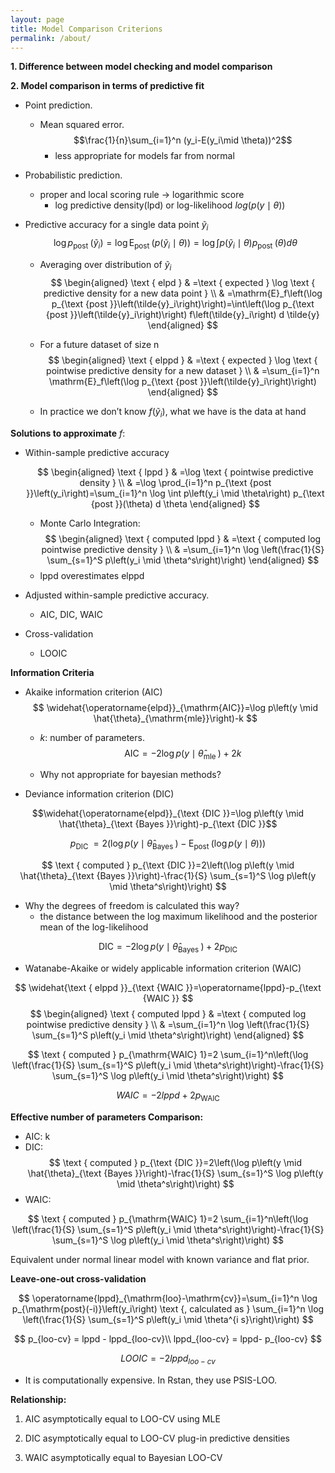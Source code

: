---
layout: page
title: Model Comparison Criterions
permalink: /about/
---

**1. Difference between model checking and model comparison**

**2. Model comparison in terms of predictive fit**

-   Point prediction.

    -   Mean squared error. $$\frac{1}{n}\sum_{i=1}^n (y_i-E(y_i\mid \theta))^2$$
        -   less appropriate for models far from normal

-   Probabilistic prediction.

    -   proper and local scoring rule -\> logarithmic score
        -   log predictive density(lpd) or log-likelihood $log(p(y\mid \theta))$

-   Predictive accuracy for a single data point $\tilde{y}_i$ $$
    \log p_{\text {post }}\left(\tilde{y}_i\right)=\log \mathrm{E}_{\text {post }}\left(p\left(\tilde{y}_i \mid \theta\right)\right)=\log \int p\left(\tilde{y}_i \mid \theta\right) p_{\text {post }}(\theta) d \theta
    $$

    -   Averaging over distribution of $\tilde{y}_i$ $$
        \begin{aligned}
        \text { elpd } & =\text { expected } \log \text { predictive density for a new data point } \\
        & =\mathrm{E}_f\left(\log p_{\text {post }}\left(\tilde{y}_i\right)\right)=\int\left(\log p_{\text {post }}\left(\tilde{y}_i\right)\right) f\left(\tilde{y}_i\right) d \tilde{y}
        \end{aligned}
        $$

    -   For a future dataset of size n $$
        \begin{aligned}
        \text { elppd } & =\text { expected } \log \text { pointwise predictive density for a new dataset } \\
        & =\sum_{i=1}^n \mathrm{E}_f\left(\log p_{\text {post }}\left(\tilde{y}_i\right)\right)
        \end{aligned}
        $$

    -   In practice we don't know $f\left(\tilde{y}_i\right)$, what we have is the data at hand

**Solutions to approximate** $f$:

-   Within-sample predictive accuracy

    $$
        \begin{aligned}
        \text { lppd } & =\log \text { pointwise predictive density } \\
        & =\log \prod_{i=1}^n p_{\text {post }}\left(y_i\right)=\sum_{i=1}^n \log \int p\left(y_i \mid \theta\right) p_{\text {post }}(\theta) d \theta
        \end{aligned}
        $$

    -   Monte Carlo Integration: $$
        \begin{aligned}
        \text { computed lppd } & =\text { computed log pointwise predictive density } \\
        & =\sum_{i=1}^n \log \left(\frac{1}{S} \sum_{s=1}^S p\left(y_i \mid \theta^s\right)\right)
        \end{aligned}
         $$
    -   lppd overestimates elppd

-   Adjusted within-sample predictive accuracy.

    -   AIC, DIC, WAIC

-   Cross-validation

    -   LOOIC

**Information Criteria**

-   Akaike information criterion (AIC) $$ \widehat{\operatorname{elpd}}_{\mathrm{AIC}}=\log p\left(y \mid \hat{\theta}_{\mathrm{mle}}\right)-k
    $$
    -   $k$: number of parameters. $$\mathrm{AIC}=-2 \log p\left(y \mid \hat{\theta}_{\text {mle }}\right)+2 k$$

    -   Why not appropriate for bayesian methods?
-   Deviance information criterion (DIC)

$$\widehat{\operatorname{elpd}}_{\text {DIC }}=\log p\left(y \mid \hat{\theta}_{\text {Bayes }}\right)-p_{\text {DIC }}$$

$$p_{\text {DIC }}=2\left(\log p\left(y \mid \hat{\theta}_{\text {Bayes }}\right)-\mathrm{E}_{\text {post }}(\log p(y \mid \theta))\right)$$

$$
\text { computed } p_{\text {DIC }}=2\left(\log p\left(y \mid \hat{\theta}_{\text {Bayes }}\right)-\frac{1}{S} \sum_{s=1}^S \log p\left(y \mid \theta^s\right)\right)
$$

-   Why the degrees of freedom is calculated this way?
    -   the distance between the log maximum likelihood and the posterior mean of the log-likelihood

$$
\mathrm{DIC}=-2 \log p\left(y \mid \hat{\theta}_{\text {Bayes }}\right)+2 p_{\text {DIC }}
$$

-   Watanabe-Akaike or widely applicable information criterion (WAIC)

$$
\widehat{\text { elppd }}_{\text {WAIC }}=\operatorname{lppd}-p_{\text {WAIC }}
$$ $$
        \begin{aligned}
        \text { computed lppd } & =\text { computed log pointwise predictive density } \\
        & =\sum_{i=1}^n \log \left(\frac{1}{S} \sum_{s=1}^S p\left(y_i \mid \theta^s\right)\right)
        \end{aligned}
         $$

$$
\text { computed } p_{\mathrm{WAIC} 1}=2 \sum_{i=1}^n\left(\log \left(\frac{1}{S} \sum_{s=1}^S p\left(y_i \mid \theta^s\right)\right)-\frac{1}{S} \sum_{s=1}^S \log p\left(y_i \mid \theta^s\right)\right)
$$

$$
WAIC = -2lppd + 2p_{\text {WAIC }}
$$

**Effective number of parameters Comparison:**

-   AIC: k
-   DIC: $$
    \text { computed } p_{\text {DIC }}=2\left(\log p\left(y \mid \hat{\theta}_{\text {Bayes }}\right)-\frac{1}{S} \sum_{s=1}^S \log p\left(y \mid \theta^s\right)\right)
    $$
-   WAIC:

$$
\text { computed } p_{\mathrm{WAIC} 1}=2 \sum_{i=1}^n\left(\log \left(\frac{1}{S} \sum_{s=1}^S p\left(y_i \mid \theta^s\right)\right)-\frac{1}{S} \sum_{s=1}^S \log p\left(y_i \mid \theta^s\right)\right)
$$

Equivalent under normal linear model with known variance and flat prior.

**Leave-one-out cross-validation**

$$
\operatorname{lppd}_{\mathrm{loo}-\mathrm{cv}}=\sum_{i=1}^n \log p_{\mathrm{post}(-i)}\left(y_i\right) \text {, calculated as } \sum_{i=1}^n \log \left(\frac{1}{S} \sum_{s=1}^S p\left(y_i \mid \theta^{i s}\right)\right)
$$

$$
p_{loo-cv} = lppd - lppd_{loo-cv}\\
lppd_{loo-cv} = lppd- p_{loo-cv}
$$

$$
LOOIC = -2lppd_{loo-cv}
$$

-   It is computationally expensive. In Rstan, they use PSIS-LOO.

**Relationship:**

1.  AIC asymptotically equal to LOO-CV using MLE

2.  DIC asymptotically equal to LOO-CV plug-in predictive densities

3.  WAIC asymptotically equal to Bayesian LOO-CV

